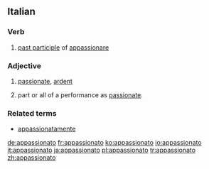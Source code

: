 ==Italian==

===Verb===
{{it-pp|appassionat}}

# [[past participle]] of [[appassionare]]

===Adjective===
{{it-adj|appassionat}}

# [[passionate]], [[ardent]]
# {{music|lang=it}} part or all of a performance as [[passionate]].

===Related terms===
*[[appassionatamente]]

[[de:appassionato]]
[[fr:appassionato]]
[[ko:appassionato]]
[[io:appassionato]]
[[it:appassionato]]
[[ja:appassionato]]
[[pl:appassionato]]
[[tr:appassionato]]
[[zh:appassionato]]